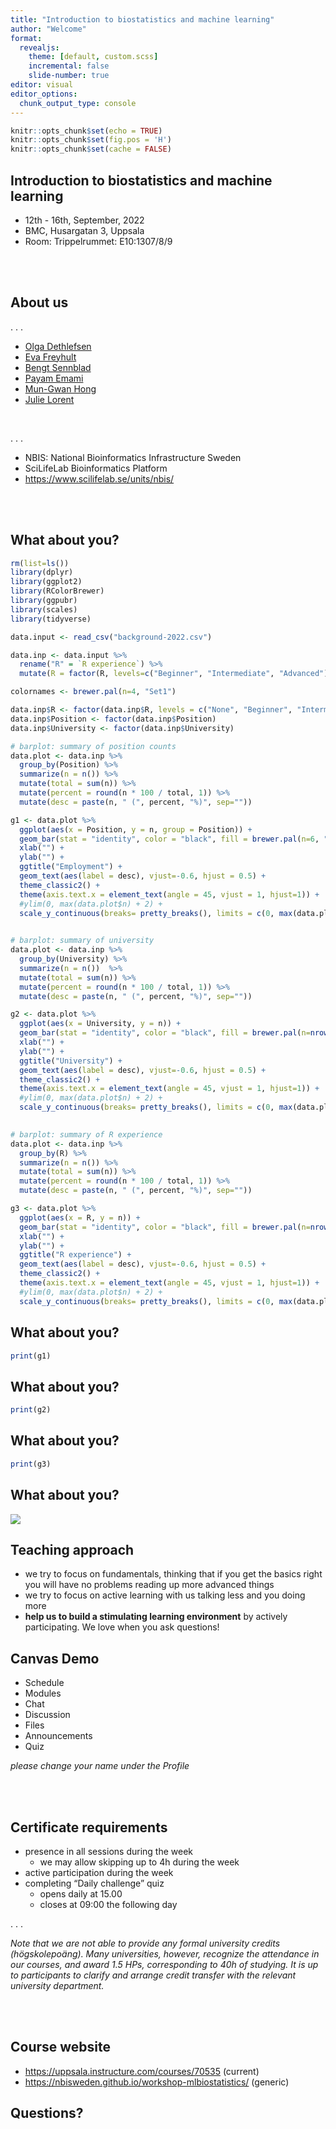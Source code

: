 ```yaml
---
title: "Introduction to biostatistics and machine learning"
author: "Welcome"
format:
  revealjs: 
    theme: [default, custom.scss]
    incremental: false   
    slide-number: true
editor: visual
editor_options: 
  chunk_output_type: console
---
```


```r
knitr::opts_chunk$set(echo = TRUE)
knitr::opts_chunk$set(fig.pos = 'H')
knitr::opts_chunk$set(cache = FALSE)

```

## Introduction to biostatistics and machine learning

::: incremental
-   12th - 16th, September, 2022
-   BMC, Husargatan 3, Uppsala
-   Room: Trippelrummet: E10:1307/8/9
:::

<br/><br/>

## About us

. . .

-   [Olga Dethlefsen](https://nbis.se/about/staff/olga-dethlefsen/)
-   [Eva Freyhult](https://nbis.se/about/staff/eva-freyhult/)
-   [Bengt Sennblad](https://nbis.se/about/staff/bengt-sennblad/)
-   [Payam Emami](https://nbis.se/about/staff/payam-emami/)
-   [Mun-Gwan Hong](https://nbis.se/about/staff/mungwan-hong/)
-   [Julie Lorent](https://nbis.se/about/staff/julie-lorent/)

<br/>

. . .

-   NBIS: National Bioinformatics Infrastructure Sweden
-   SciLifeLab Bioinformatics Platform
-   <https://www.scilifelab.se/units/nbis/>

<br/><br/>

<!-- ## What about you? -->

<!-- Names and teams  -->

## What about you? 

```r

rm(list=ls())
library(dplyr)
library(ggplot2)
library(RColorBrewer)
library(ggpubr)
library(scales)
library(tidyverse)

data.input <- read_csv("background-2022.csv")

data.inp <- data.input %>%
  rename("R" = `R experience`) %>% 
  mutate(R = factor(R, levels=c("Beginner", "Intermediate", "Advanced")))

```

```r

colornames <- brewer.pal(n=4, "Set1")

data.inp$R <- factor(data.inp$R, levels = c("None", "Beginner", "Intermediate", "Advanced"))
data.inp$Position <- factor(data.inp$Position)
data.inp$University <- factor(data.inp$University)

# barplot: summary of position counts
data.plot <- data.inp %>%
  group_by(Position) %>% 
  summarize(n = n()) %>%
  mutate(total = sum(n)) %>%
  mutate(percent = round(n * 100 / total, 1)) %>%
  mutate(desc = paste(n, " (", percent, "%)", sep="")) 

g1 <- data.plot %>%
  ggplot(aes(x = Position, y = n, group = Position)) + 
  geom_bar(stat = "identity", color = "black", fill = brewer.pal(n=6, "Set1")) + 
  xlab("") + 
  ylab("") + 
  ggtitle("Employment") + 
  geom_text(aes(label = desc), vjust=-0.6, hjust = 0.5) + 
  theme_classic2() + 
  theme(axis.text.x = element_text(angle = 45, vjust = 1, hjust=1)) + 
  #ylim(0, max(data.plot$n) + 2) + 
  scale_y_continuous(breaks= pretty_breaks(), limits = c(0, max(data.plot$n) + 2))
  

# barplot: summary of university
data.plot <- data.inp %>%
  group_by(University) %>% 
  summarize(n = n())  %>%
  mutate(total = sum(n)) %>%
  mutate(percent = round(n * 100 / total, 1)) %>%
  mutate(desc = paste(n, " (", percent, "%)", sep=""))

g2 <- data.plot %>%
  ggplot(aes(x = University, y = n)) + 
  geom_bar(stat = "identity", color = "black", fill = brewer.pal(n=nrow(data.plot), "Set1")) + 
  xlab("") + 
  ylab("") + 
  ggtitle("University") + 
  geom_text(aes(label = desc), vjust=-0.6, hjust = 0.5) + 
  theme_classic2() + 
  theme(axis.text.x = element_text(angle = 45, vjust = 1, hjust=1)) + 
  #ylim(0, max(data.plot$n) + 2) + 
  scale_y_continuous(breaks= pretty_breaks(), limits = c(0, max(data.plot$n) + 2))

  
# barplot: summary of R experience
data.plot <- data.inp %>%
  group_by(R) %>% 
  summarize(n = n()) %>%
  mutate(total = sum(n)) %>%
  mutate(percent = round(n * 100 / total, 1)) %>%
  mutate(desc = paste(n, " (", percent, "%)", sep="")) 

g3 <- data.plot %>%
  ggplot(aes(x = R, y = n)) + 
  geom_bar(stat = "identity", color = "black", fill = brewer.pal(n=nrow(data.plot), "Set1")) + 
  xlab("") + 
  ylab("") + 
  ggtitle("R experience") + 
  geom_text(aes(label = desc), vjust=-0.6, hjust = 0.5) + 
  theme_classic2() + 
  theme(axis.text.x = element_text(angle = 45, vjust = 1, hjust=1)) + 
  #ylim(0, max(data.plot$n) + 2) + 
  scale_y_continuous(breaks= pretty_breaks(), limits = c(0, max(data.plot$n) + 2))

```

## What about you?
```r
print(g1)
```

## What about you?
```r
print(g2)
```

## What about you?
```r
print(g3)
```

## What about you?
![](wordcloud.png)


## Teaching approach

::: incremental
-   we try to focus on fundamentals, thinking that if you get the basics right you will have no problems reading up more advanced things
-   we try to focus on active learning with us talking less and you doing more
-   **help us to build a stimulating learning environment** by actively participating. We love when you ask questions!
:::

<!-- ## Online classroom -->

<!-- - we believe that you know how to study best (Online Classroom) -->

<!-- <br/><br/> -->

## Canvas Demo

-   Schedule
-   Modules
-   Chat
-   Discussion
-   Files
-   Announcements
-   Quiz

*please change your name under the Profile*

<br/><br/>

## Certificate requirements

::: incremental
-   presence in all sessions during the week
    -   we may allow skipping up to 4h during the week
-   active participation during the week
-   completing "Daily challenge" quiz
    -   opens daily at 15.00
    -   closes at 09:00 the following day
:::

. . .


*Note that we are not able to provide any formal university credits (högskolepoäng). Many universities, however, recognize the attendance in our courses, and award 1.5 HPs, corresponding to 40h of studying. It is up to participants to clarify and arrange credit transfer with the relevant university department.*


<br/><br/>

## Course website

::: incremental
-   <https://uppsala.instructure.com/courses/70535> (current)
-   <https://nbisweden.github.io/workshop-mlbiostatistics/> (generic)
:::

## Questions?
